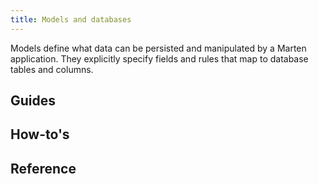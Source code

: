 ```yaml
---
title: Models and databases
---
```



Models define what data can be persisted and manipulated by a Marten application. They explicitly specify fields and rules that map to database tables and columns.

## Guides

<div className="row category-index-row">
  <article key="introduction" className="col col--6">
    <DocCard item={{type: "link", href: "./models-and-databases/introduction", label: "Introduction", docId: "models-and-databases/introduction" }} />
  </article>
  <article key="queries" className="col col--6">
    <DocCard item={{type: "link", href: "./models-and-databases/queries", label: "Queries", docId: "models-and-databases/queries" }} />
  </article>
  <article key="validations" className="col col--6">
    <DocCard item={{type: "link", href: "./models-and-databases/validations", label: "Validations", docId: "models-and-databases/validations" }} />
  </article>
  <article key="callbacks" className="col col--6">
    <DocCard item={{type: "link", href: "./models-and-databases/callbacks", label: "Callbacks", docId: "models-and-databases/callbacks" }} />
  </article>
  <article key="transactions" className="col col--6">
    <DocCard item={{type: "link", href: "./models-and-databases/transactions", label: "Transactions", docId: "models-and-databases/transactions" }} />
  </article>
  <article key="migrations" className="col col--6">
    <DocCard item={{type: "link", href: "./models-and-databases/migrations", label: "Migrations", docId: "models-and-databases/migrations" }} />
  </article>
</div>

## How-to's

<div className="row category-index-row">
  <article key="create-custom-model-fields" className="col col--6">
    <DocCard item={{type: "link", href: "./models-and-databases/how-to/create-custom-model-fields", label: "Create custom model fields", docId: "models-and-databases/how-to/create-custom-model-fields" }} />
  </article>
</div>

## Reference

<div className="row category-index-row">
  <article key="fields" className="col col--6">
    <DocCard item={{type: "link", href: "./models-and-databases/reference/fields", label: "Model fields", docId: "models-and-databases/reference/fields" }} />
  </article>
  <article key="query-set" className="col col--6">
    <DocCard item={{type: "link", href: "./models-and-databases/reference/query-set", label: "Query set", docId: "models-and-databases/reference/query-set" }} />
  </article>
  <article key="migration-operations" className="col col--6">
    <DocCard item={{type: "link", href: "./models-and-databases/reference/migration-operations", label: "Migration operations", docId: "models-and-databases/reference/migration-operations" }} />
  </article>
</div>
